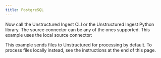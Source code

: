 ```yaml
---
title: PostgreSQL
---
```



<SharedPostgreSQL/>

Now call the Unstructured Ingest CLI or the Unstructured Ingest Python library. The source connector can be any of the ones supported. This example uses the local source connector:

This example sends files to Unstructured for processing by default. To process files locally instead, see the instructions at the end of this page.


<CodeGroup>
  <PostgreSQLAPISh />
  <PostgreSQLAPIPyV2 />
</CodeGroup>


<SharedPartitionByAPIOSS/>
